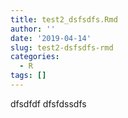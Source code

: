```yaml
---
title: test2_dsfsdfs.Rmd
author: ''
date: '2019-04-14'
slug: test2-dsfsdfs-rmd
categories:
  - R
tags: []
---
```


dfsdfdf
dfsfdssdfs